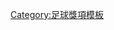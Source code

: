 {{Navbox
|bodyclass=hlist

|name = 1979-80年香港足球明星選舉最佳十一人
|title = 1979-80年[[香港足球明星選舉]]最佳十一人
|titlestyle = background: gold;
|list1 =
* 門將：[[何容興]] 
* 後衛：[[梁帥榮]] 
* 後衛：[[蔡育瑜]] 
* 後衛：[[陳國良 (足球員)|陳國良]] 
* 後衛：[[區永雄]] 
* 中場：[[胡國雄]] 
* 中場：[[比利·森寶|森寶]] 
* 中場：[[梁能仁]] 
* 中場：[[曾廷輝]] 
* 前鋒：[[施建熙]] 
* 前鋒：[[尹志強]]}}<noinclude>
[[Category:足球獎項模板]]

</noinclude>